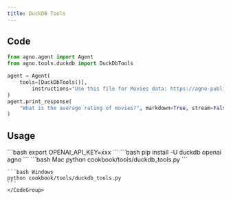 ```yaml
---
title: DuckDB Tools
---
```


## Code

```python cookbook/tools/duckdb_tools.py
from agno.agent import Agent
from agno.tools.duckdb import DuckDbTools

agent = Agent(
    tools=[DuckDbTools()],
        instructions="Use this file for Movies data: https://agno-public.s3.amazonaws.com/demo_data/IMDB-Movie-Data.csv",
)
agent.print_response(
    "What is the average rating of movies?", markdown=True, stream=False
)
```

## Usage

<Steps>
  <Snippet file="create-venv-step.mdx" />

  <Step title="Set your API key">
    ```bash
    export OPENAI_API_KEY=xxx
    ```
  </Step>

  <Step title="Install libraries">
    ```bash
    pip install -U duckdb openai agno
    ```
  </Step>

  <Step title="Run Agent">
    <CodeGroup>
    ```bash Mac
    python cookbook/tools/duckdb_tools.py
    ```

    ```bash Windows
    python cookbook/tools/duckdb_tools.py
    ```
    </CodeGroup>
  </Step>
</Steps>